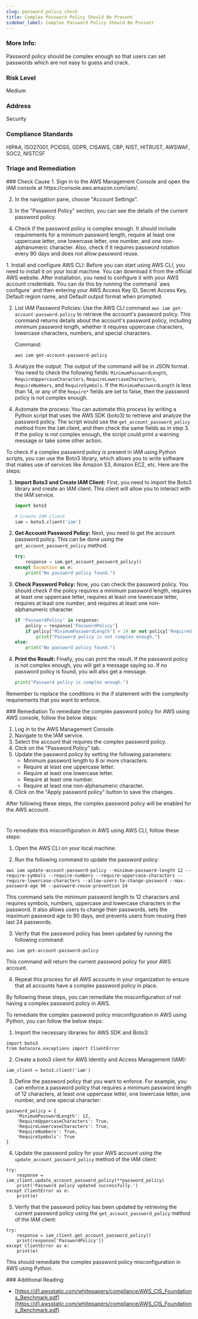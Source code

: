 ```yaml
---
slug: password_policy_check
title: Complex Password Policy Should Be Present
sidebar_label: Complex Password Policy Should Be Present
---
```


### More Info:

Password policy should be complex enough so that users can set passwords which are not easy to guess and crack.

### Risk Level

Medium

### Address

Security

### Compliance Standards

HIPAA, ISO27001, PCIDSS, GDPR, CISAWS, CBP, NIST, HITRUST, AWSWAF, SOC2, NISTCSF


### Triage and Remediation
<Tabs>

<Tab title='Cause'>
### Check Cause
<AccordionGroup>
<Accordion title='Using Console' defaultOpen='true'>
1. Sign in to the AWS Management Console and open the IAM console at https://console.aws.amazon.com/iam/.

2. In the navigation pane, choose "Account Settings". 

3. In the "Password Policy" section, you can see the details of the current password policy. 

4. Check if the password policy is complex enough. It should include requirements for a minimum password length, require at least one uppercase letter, one lowercase letter, one number, and one non-alphanumeric character. Also, check if it requires password rotation every 90 days and does not allow password reuse.
</Accordion>

<Accordion title='Using CLI'>
1. Install and configure AWS CLI: Before you can start using AWS CLI, you need to install it on your local machine. You can download it from the official AWS website. After installation, you need to configure it with your AWS account credentials. You can do this by running the command `aws configure` and then entering your AWS Access Key ID, Secret Access Key, Default region name, and Default output format when prompted.

2. List IAM Password Policies: Use the AWS CLI command `aws iam get-account-password-policy` to retrieve the account's password policy. This command returns details about the account's password policy, including minimum password length, whether it requires uppercase characters, lowercase characters, numbers, and special characters.

   Command: 
   ```
   aws iam get-account-password-policy
   ```
3. Analyze the output: The output of the command will be in JSON format. You need to check the following fields: `MinimumPasswordLength`, `RequireUppercaseCharacters`, `RequireLowercaseCharacters`, `RequireNumbers`, and `RequireSymbols`. If the `MinimumPasswordLength` is less than 14, or any of the `Require*` fields are set to false, then the password policy is not complex enough.

4. Automate the process: You can automate this process by writing a Python script that uses the AWS SDK (boto3) to retrieve and analyze the password policy. The script would use the `get_account_password_policy` method from the `IAM` client, and then check the same fields as in step 3. If the policy is not complex enough, the script could print a warning message or take some other action.
</Accordion>

<Accordion title='Using Python'>
To check if a complex password policy is present in IAM using Python scripts, you can use the Boto3 library, which allows you to write software that makes use of services like Amazon S3, Amazon EC2, etc. Here are the steps:

1. **Import Boto3 and Create IAM Client:**
   First, you need to import the Boto3 library and create an IAM client. This client will allow you to interact with the IAM service.

   ```python
   import boto3

   # Create IAM client
   iam = boto3.client('iam')
   ```

2. **Get Account Password Policy:**
   Next, you need to get the account password policy. This can be done using the `get_account_password_policy` method.

   ```python
   try:
       response = iam.get_account_password_policy()
   except Exception as e:
       print("No password policy found.")
   ```

3. **Check Password Policy:**
   Now, you can check the password policy. You should check if the policy requires a minimum password length, requires at least one uppercase letter, requires at least one lowercase letter, requires at least one number, and requires at least one non-alphanumeric character.

   ```python
   if 'PasswordPolicy' in response:
       policy = response['PasswordPolicy']
       if policy['MinimumPasswordLength'] < 14 or not policy['RequireUppercaseCharacters'] or not policy['RequireLowercaseCharacters'] or not policy['RequireNumbers'] or not policy['RequireSymbols']:
           print("Password policy is not complex enough.")
   else:
       print("No password policy found.")
   ```

4. **Print the Result:**
   Finally, you can print the result. If the password policy is not complex enough, you will get a message saying so. If no password policy is found, you will also get a message.

   ```python
   print("Password policy is complex enough.")
   ```

Remember to replace the conditions in the if statement with the complexity requirements that you want to enforce.
</Accordion>

</AccordionGroup>
</Tab>

<Tab title='Remediation'>
### Remediation

<AccordionGroup>
<Accordion title='Using Console' defaultOpen='true'>
To remediate the complex password policy for AWS using AWS console, follow the below steps:

1. Log in to the AWS Management Console.
2. Navigate to the IAM service.
3. Select the account that requires the complex password policy.
4. Click on the "Password Policy" tab.
5. Update the password policy by setting the following parameters:
   - Minimum password length to 8 or more characters.
   - Require at least one uppercase letter.
   - Require at least one lowercase letter.
   - Require at least one number.
   - Require at least one non-alphanumeric character.
6. Click on the "Apply password policy" button to save the changes.

After following these steps, the complex password policy will be enabled for the AWS account.

#
</Accordion>

<Accordion title='Using CLI'>
To remediate this misconfiguration in AWS using AWS CLI, follow these steps:

1. Open the AWS CLI on your local machine.

2. Run the following command to update the password policy:

```
aws iam update-account-password-policy --minimum-password-length 12 --require-symbols --require-numbers --require-uppercase-characters --require-lowercase-characters --allow-users-to-change-password --max-password-age 90 --password-reuse-prevention 24
```

This command sets the minimum password length to 12 characters and requires symbols, numbers, uppercase and lowercase characters in the password. It also allows users to change their passwords, sets the maximum password age to 90 days, and prevents users from reusing their last 24 passwords.

3. Verify that the password policy has been updated by running the following command:

```
aws iam get-account-password-policy
```

This command will return the current password policy for your AWS account.

4. Repeat this process for all AWS accounts in your organization to ensure that all accounts have a complex password policy in place.

By following these steps, you can remediate the misconfiguration of not having a complex password policy in AWS.
</Accordion>

<Accordion title='Using Python'>
To remediate the complex password policy misconfiguration in AWS using Python, you can follow the below steps:

1. Import the necessary libraries for AWS SDK and Boto3:

```
import boto3
from botocore.exceptions import ClientError
```

2. Create a boto3 client for AWS Identity and Access Management (IAM):

```
iam_client = boto3.client('iam')
```

3. Define the password policy that you want to enforce. For example, you can enforce a password policy that requires a minimum password length of 12 characters, at least one uppercase letter, one lowercase letter, one number, and one special character:

```
password_policy = {
    'MinimumPasswordLength': 12,
    'RequireUppercaseCharacters': True,
    'RequireLowercaseCharacters': True,
    'RequireNumbers': True,
    'RequireSymbols': True
}
```

4. Update the password policy for your AWS account using the `update_account_password_policy` method of the IAM client:

```
try:
    response = iam_client.update_account_password_policy(**password_policy)
    print('Password policy updated successfully.')
except ClientError as e:
    print(e)
```

5. Verify that the password policy has been updated by retrieving the current password policy using the `get_account_password_policy` method of the IAM client:

```
try:
    response = iam_client.get_account_password_policy()
    print(response['PasswordPolicy'])
except ClientError as e:
    print(e)
```

This should remediate the complex password policy misconfiguration in AWS using Python.
</Accordion>

</AccordionGroup>
</Tab>
</Tabs>
### Additional Reading:

- [https://d1.awsstatic.com/whitepapers/compliance/AWS_CIS_Foundations_Benchmark.pdf](https://d1.awsstatic.com/whitepapers/compliance/AWS_CIS_Foundations_Benchmark.pdf) 

